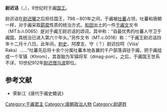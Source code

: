 '''尉迟诘'''（{{lang-kho|Viśa' Kīrti}}，{{bd|?||?||}}），9世纪时于阗[[国王|国王]]。

尉迟诘在[[尉迟曜|尉迟曜]]之后担任国王，798－801年之间，于阗被[[吐蕃|吐蕃]]占领，吐蕃和唐朝一样，对于阗采取[[羁縻|羁縻]]性质的统治方式。[[和田|和田]]出土的一件[[于阗文|于阗文]]文书（MT.b.ii.0065）是对于阗王尉迟诘的颂词，其中称：“自最优秀的吐蕃人守卫于阗国，其统治已进入第六个年头。”另件文书（MT.c.0018）称：“于阗王尉迟诘四年十二月十八日。此年间，[[刺史|刺史]]、阿摩支、守（？）尉迟拉呵（Viśa' Raka）……”吐蕃先后将十余个分属吐蕃本地各翼的千户部落调驻于阗，把于阗组成一个军镇（Khrom），其首脑为军镇将军（dmag-pon）。之后，于阗国王世系不详，10世纪912年[[尉迟僧乌波|尉迟僧乌波]]即位。

==参考文献==
*荣新江《唐代于阗史概说》
{{start box}}
{{s-before|[[尉迟曜|尉迟曜]]}}
{{s-title|[[于阗|于阗]]国王|9世纪}}
{{s-after|世系不详<br />100年后[[尉迟僧乌波|尉迟僧乌波]]}}
{{end box}}

[[Category:于阗君主|Category:于阗君主]]
[[Category:唐朝政治人物|Category:唐朝政治人物]]
[[Category:尉遲姓|Category:尉遲姓]]